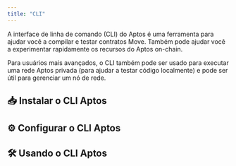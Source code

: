 ```yaml
---
title: "CLI"
---
```



A interface de linha de comando (CLI) do Aptos é uma ferramenta para ajudar você a compilar e testar contratos Move. Também pode ajudar você a experimentar rapidamente os recursos do Aptos on-chain.

Para usuários mais avançados, o CLI também pode ser usado para executar uma rede Aptos privada (para ajudar a testar código localmente) e pode ser útil para gerenciar um nó de rede.

## 📥 Instalar o CLI Aptos

<CardGrid>
  <LinkCard href="/pt/build/cli/install-cli/install-cli-mac" title="Mac" description="Instalar CLI Aptos via homebrew" />

  <LinkCard href="/pt/build/cli/install-cli/install-cli-windows" title="Windows" description="Instalar CLI Aptos no Windows via script powershell ou binário pré-compilado" />

  <LinkCard href="/pt/build/cli/install-cli/install-cli-linux" title="Linux" description="Instalar CLI Aptos no Linux via script shell ou binário pré-compilado" />

  <LinkCard href="/pt/build/cli/install-cli/install-cli-specific-version" title="Avançado (Instalar Versões Específicas)" description="Construir uma versão específica do CLI Aptos a partir do código fonte" />
</CardGrid>

## ⚙️ Configurar o CLI Aptos

<CardGrid>
  <LinkCard href="/pt/build/cli/setup-cli" title="Configurar o CLI" description="Configurar e definir o CLI Aptos" />

  <LinkCard href="/pt/build/cli/setup-cli/install-move-prover" title="Avançado (Move Prover)" description="Configurar e instalar o Move Prover" />
</CardGrid>

## 🛠️ Usando o CLI Aptos

<CardGrid>
  <LinkCard href="/pt/build/cli/working-with-move-contracts" title="Contratos Move" description="Compilar, Publicar, Simular e Fazer Benchmark de Contratos Move" />

  <LinkCard href="/pt/build/cli/trying-things-on-chain" title="Experimentando Coisas On-chain" description="Interagir com Aptos, criar contas, consultar contas, usar um dispositivo de hardware como Ledger" />

  <LinkCard href="/pt/build/cli/running-a-local-network" title="Executando uma Rede Local" description="Executar um nó/rede local" />
</CardGrid>
